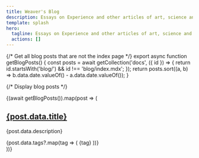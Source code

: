 ```yaml
---
title: Weaver's Blog
description: Essays on Experience and other articles of art, science and acts of opinion.
template: splash
hero:
  tagline: Essays on Experience and other articles of art, science and acts of opinion.
  actions: []
---
```



{/* Get all blog posts that are not the index page */}
export async function getBlogPosts() {
  const posts = await getCollection('docs', ({ id }) => {
    return id.startsWith('blog/') && id !== 'blog/index.mdx';
  });
  return posts.sort((a, b) => b.data.date.valueOf() - a.data.date.valueOf());
}

{/* Display blog posts */}
<div>
  {(await getBlogPosts()).map(post => (
    <article>
      <h2><a href={`/${post.slug}`}>{post.data.title}</a></h2>
      <p>{post.data.description}</p>
      <div>
        {post.data.tags?.map(tag => (
          <span>{tag}</span>
        ))}
      </div>
    </article>
  ))}
</div>